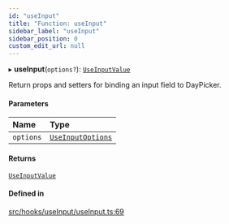```yaml
---
id: "useInput"
title: "Function: useInput"
sidebar_label: "useInput"
sidebar_position: 0
custom_edit_url: null
---
```


▸ **useInput**(`options?`): [`UseInputValue`](/api/interfaces/UseInputValue.md)

Return props and setters for binding an input field to DayPicker.

#### Parameters

| Name | Type |
| :------ | :------ |
| `options` | [`UseInputOptions`](/api/interfaces/UseInputOptions.md) |

#### Returns

[`UseInputValue`](/api/interfaces/UseInputValue.md)

#### Defined in

[src/hooks/useInput/useInput.ts:69](https://github.com/gpbl/react-day-picker/blob/cd80be68f/src/hooks/useInput/useInput.ts#L69)
